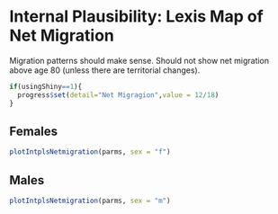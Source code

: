 # Internal Plausibility: Lexis Map of Net Migration {#netmig}
Migration patterns should make sense. Should not show net migration above age 80 (unless there are territorial changes).
```r
if(usingShiny==1){
  progress$set(detail="Net Migragion",value = 12/18)
}
```
## Females
```r
plotIntplsNetmigration(parms, sex = "f")
```

## Males
```r
plotIntplsNetmigration(parms, sex = "m")
```
